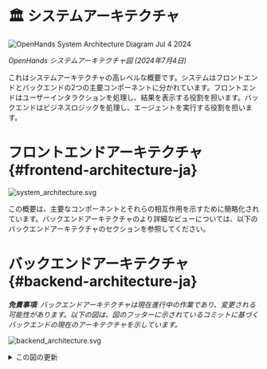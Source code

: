 # 🏛️ システムアーキテクチャ

<div style={{ textAlign: 'center' }}>
  <img src="https://github.com/All-Hands-AI/OpenHands/assets/16201837/97d747e3-29d8-4ccb-8d34-6ad1adb17f38" alt="OpenHands System Architecture Diagram Jul 4 2024" />
  <p><em>OpenHands システムアーキテクチャ図 (2024年7月4日)</em></p>
</div>

これはシステムアーキテクチャの高レベルな概要です。システムはフロントエンドとバックエンドの2つの主要コンポーネントに分かれています。フロントエンドはユーザーインタラクションを処理し、結果を表示する役割を担います。バックエンドはビジネスロジックを処理し、エージェントを実行する役割を担います。

# フロントエンドアーキテクチャ {#frontend-architecture-ja}

![system_architecture.svg](/img/system_architecture.svg)

この概要は、主要なコンポーネントとそれらの相互作用を示すために簡略化されています。バックエンドアーキテクチャのより詳細なビューについては、以下のバックエンドアーキテクチャのセクションを参照してください。

# バックエンドアーキテクチャ {#backend-architecture-ja}

_**免責事項**: バックエンドアーキテクチャは現在進行中の作業であり、変更される可能性があります。以下の図は、図のフッターに示されているコミットに基づくバックエンドの現在のアーキテクチャを示しています。_

![backend_architecture.svg](/img/backend_architecture.svg)

<details>
  <summary>この図の更新</summary>
  <div>
    バックエンドアーキテクチャ図の生成は部分的に自動化されています。
    この図は、py2pumlツールを使用してコード内の型ヒントから生成されます。
    その後、図は手動でレビュー、調整され、PNGとSVGにエクスポートされます。

    ## 前提条件

    - openhandsが実行可能なPython環境
    (リポジトリのルートにあるREADME.mdファイルの指示に従って)
    - [py2puml](https://github.com/lucsorel/py2puml)がインストールされていること

## 手順

1.  リポジトリのルートから以下のコマンドを実行して、図を自動生成します:
    `py2puml openhands openhands > docs/architecture/backend_architecture.puml`

2.  生成されたファイルをPlantUMLエディタで開きます。例えば、PlantUML拡張機能を使用したVisual Studio Codeや[PlantText](https://www.planttext.com/)など。

3.  生成されたPUMLをレビューし、図に必要な調整を行います(欠落部分の追加、ミスの修正、位置の改善など)。
    _py2pumlは、コード内の型ヒントに基づいて図を作成するため、型ヒントが欠落していたり正しくない場合、図が不完全または不正確になることがあります。_

4.  新旧の図の差分をレビューし、変更が正しいかどうかを手動で確認します。
    _過去に図に手動で追加され、現在も関連性のある部分を削除しないように注意してください。_

5.  図のフッターに、図の生成に使用されたコミットのコミットハッシュを追加します。

6.  図をPNGとSVGファイルとしてエクスポートし、`docs/architecture`ディレクトリ内の既存の図を置き換えます。これは(例えば[PlantText](https://www.planttext.com/))で行うことができます。

  </div>
</details>
